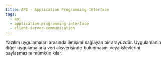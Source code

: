 ```yaml
---
title: API - Application Programming Interface
tags:
  - api
  - application-programming-interface
  - client-server-communication
---
```


Yazılım uygulamaları arasında iletişimi sağlayan bir arayüzdür. Uygulamanın diğer uygulamalarla veri alışverişinde bulunmasını veya işlevlerini paylaşmasını mümkün kılar.
